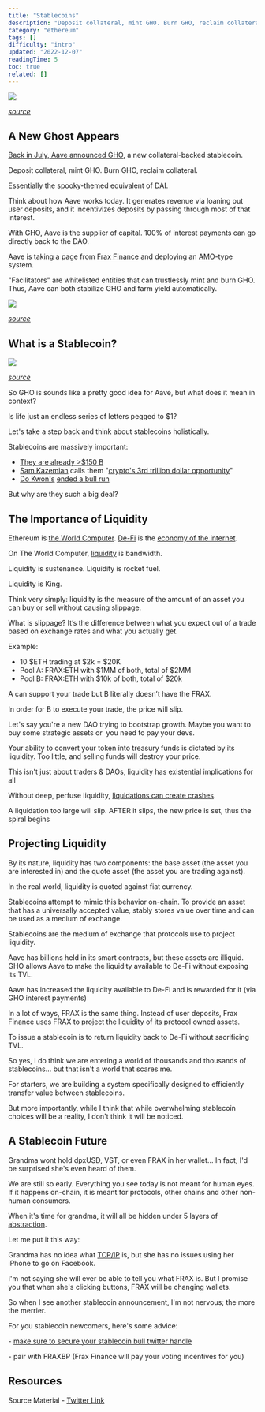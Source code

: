```yaml
---
title: "Stablecoins"
description: "Deposit collateral, mint GHO. Burn GHO, reclaim collateral."
category: "ethereum"
tags: []
difficulty: "intro"
updated: "2022-12-07"
readingTime: 5
toc: true
related: []
---
```


![](/images/stablecoins-1.webp)

[*source*](https://blockworks.co/news/the-stablecoin-era-a-new-wave-of-crypto-adoption)

## A New Ghost Appears

[Back in July, Aave announced GHO](https://governance.aave.com/t/introducing-gho/8730), a new collateral-backed stablecoin.

Deposit collateral, mint GHO. Burn GHO, reclaim collateral.

Essentially the spooky-themed equivalent of DAI.

Think about how Aave works today. It generates revenue via loaning out user deposits, and it incentivizes deposits by passing through most of that interest.

With GHO, Aave is the supplier of capital. 100% of interest payments can go directly back to the DAO.

Aave is taking a page from [Frax Finance](https://frax.finance/) and deploying an [AMO](https://docs.frax.finance/amo/overview)\-type system.

"Facilitators" are whitelisted entities that can trustlessly mint and burn GHO. Thus, Aave can both stabilize GHO and farm yield automatically.

![](/images/stablecoins-2.jpeg)

[*source*](https://governance.aave.com/t/introducing-gho/8730)

## What is a Stablecoin?

![](/images/stablecoins-3.png)

[*source*](https://twitter.com/0xAlunara/status/1545067755409383424)

So GHO is sounds like a pretty good idea for Aave, but what does it mean in context?

Is life just an endless series of letters pegged to $1?

Let's take a step back and think about stablecoins holistically.

Stablecoins are massively important:

*   [They are already >$150 B](https://defillama.com/stablecoins)
*   [Sam Kazemian](https://twitter.com/samkazemian) calls them "[crypto's 3rd trillion dollar opportunity](https://www.youtube.com/watch?v=4xe--fFyjXM)"
*   [Do Kwon's](https://twitter.com/stablekwon) [ended a bull run](https://www.coindesk.com/learn/the-fall-of-terra-a-timeline-of-the-meteoric-rise-and-crash-of-ust-and-luna/)

But why are they such a big deal?

## The Importance of Liquidity

Ethereum is [the World Computer](/ethereum/world-computer). [De-Fi](/ethereum/de-fi) is the [economy of the internet](/ethereum/internet-economy).

On The World Computer, [liquidity](/concepts/liquidity) is bandwidth. 

Liquidity is sustenance. Liquidity is rocket fuel. 

Liquidity is King.

Think very simply: liquidity is the measure of the amount of an asset you can buy or sell without causing slippage.

What is slippage? It’s the difference between what you expect out of a trade based on exchange rates and what you actually get.

Example:

*   10 $ETH trading at $2k = $20K
*   Pool A: FRAX:ETH with $1MM of both, total of $2MM
*   Pool B: FRAX:ETH with $10k of both, total of $20k

A can support your trade but B literally doesn’t have the FRAX. 

In order for B to execute your trade, the price will slip.

Let's say you're a new DAO trying to bootstrap growth. Maybe you want to buy some strategic assets or  you need to pay your devs.

Your ability to convert your token into treasury funds is dictated by its liquidity. Too little, and selling funds will destroy your price.

This isn't just about traders & DAOs, liquidity has existential implications for all

Without deep, perfuse liquidity, [liquidations can create crashes](https://blog.makerdao.com/the-market-collapse-of-march-12-2020-how-it-impacted-makerdao/). 

A liquidation too large will slip. AFTER it slips, the new price is set, thus the spiral begins

## Projecting Liquidity

By its nature, liquidity has two components: the base asset (the asset you are interested in) and the quote asset (the asset you are trading against).

In the real world, liquidity is quoted against fiat currency.

Stablecoins attempt to mimic this behavior on-chain. To provide an asset that has a universally accepted value, stably stores value over time and can be used as a medium of exchange.

Stablecoins are the medium of exchange that protocols use to project liquidity.

Aave has billions held in its smart contracts, but these assets are illiquid. GHO allows Aave to make the liquidity available to De-Fi without exposing its TVL.

Aave has increased the liquidity available to De-Fi and is rewarded for it (via GHO interest payments)

In a lot of ways, FRAX is the same thing. Instead of user deposits, Frax Finance uses FRAX to project the liquidity of its protocol owned assets.

To issue a stablecoin is to return liquidity back to De-Fi without sacrificing TVL.

So yes, I do think we are entering a world of thousands and thousands of stablecoins... but that isn't a world that scares me.

For starters, we are building a system specifically designed to efficiently transfer value between stablecoins.

But more importantly, while I think that while overwhelming stablecoin choices will be a reality, I don't think it will be noticed.

## A Stablecoin Future

Grandma wont hold dpxUSD, VST, or even FRAX in her wallet... In fact, I'd be surprised she's even heard of them.

We are still so early. Everything you see today is not meant for human eyes. If it happens on-chain, it is meant for protocols, other chains and other non-human consumers.

When it's time for grandma, it will all be hidden under 5 layers of [abstraction](/concepts/abstraction).

Let me put it this way:

Grandma has no idea what [TCP/IP](https://en.wikipedia.org/wiki/Internet_protocol_suite) is, but she has no issues using her iPhone to go on Facebook.

I'm not saying she will ever be able to tell you what FRAX is. But I promise you that when she's clicking buttons, FRAX will be changing wallets.

So when I see another stablecoin announcement, I'm not nervous; the more the merrier.

For you stablecoin newcomers, here's some advice:

\- [make sure to secure your stablecoin bull twitter handle](https://curve.substack.com/p/june-22-2022-bulls-on-parade-)

\- pair with FRAXBP (Frax Finance will pay your voting incentives for you)

## Resources

Source Material - [Twitter Link](https://twitter.com/logarithmicrex/status/1545140788111192064)


